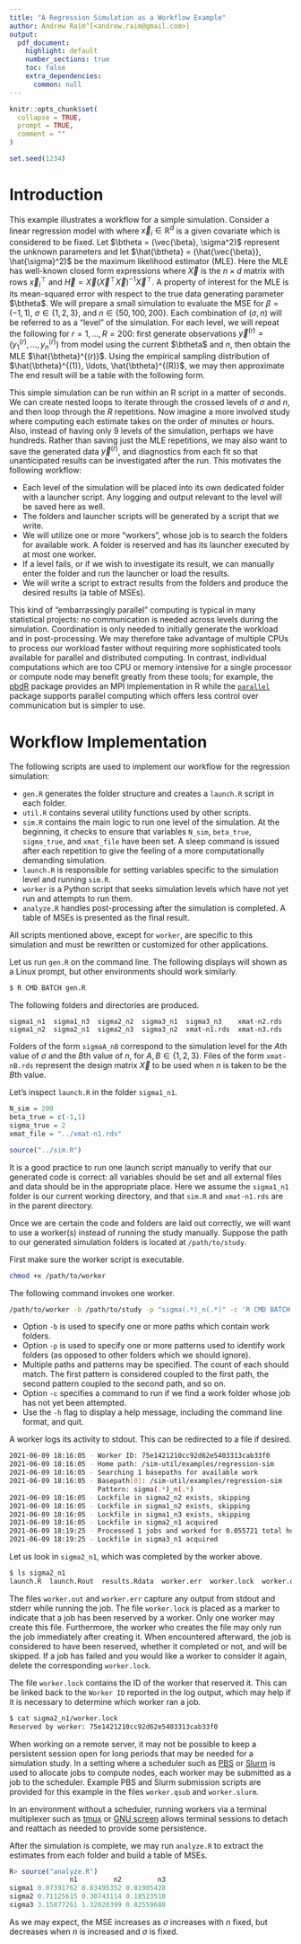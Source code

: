 ```yaml
---
title: "A Regression Simulation as a Workflow Example"
author: Andrew Raim^[<andrew.raim@gmail.com>]
output: 
  pdf_document:
    highlight: default
    number_sections: true
    toc: false
    extra_dependencies:
      common: null
---
```


```r
knitr::opts_chunk$set(
  collapse = TRUE,
  prompt = TRUE,
  comment = ""
)
```

```r
set.seed(1234)
```

# Introduction
\label{sec:intro}

This example illustrates a workflow for a simple simulation. Consider a linear regression model with
<!-- -->
\begin{align}
y_i = \vec{x}_i^\top \vec{\beta} + \epsilon_i, \quad
\epsilon_i \iid \text{N}(0, \sigma^2), \quad
i = 1, \ldots, n,
\label{eqn:reg-model}
\end{align}
<!-- -->
where $\vec{x}_i \in \mathbb{R}^d$ is a given covariate which is considered to be fixed. Let $\btheta = (\vec{\beta}, \sigma^2)$ represent the unknown parameters and let $\hat{\btheta} = (\hat{\vec{\beta}}, \hat{\sigma}^2)$ be the maximum likelihood estimator (MLE). Here the MLE has well-known closed form expressions
<!-- -->
\begin{align*}
\hat{\vec{\beta}} = (\vec{X}^\top \vec{X})^{-1} \vec{X}^\top \vec{y}, \quad
\hat{\sigma}^2 = \frac{1}{n} \vec{y}^\top (\vec{I} - \vec{H}) \vec{y},
\end{align*}
<!-- -->
where $\vec{X}$ is the $n \times d$ matrix with rows $\vec{x}_i^\top$ and $\vec{H} = \vec{X} (\vec{X}^\top \vec{X})^{-1} \vec{X}^\top$. A property of interest for the MLE is its mean-squared error
<!-- -->
\begin{align*}
\text{MSE}(\hat{\btheta}, \btheta) = \E\left[ \lVert \hat{\btheta} - \btheta \rVert^2 \right]
\end{align*}
<!-- -->
with respect to the true data generating parameter $\btheta$. We will prepare a small simulation to evaluate the MSE for $\beta = (-1, 1)$, $\sigma \in \{1, 2, 3\}$, and $n \in \{ 50, 100, 200 \}$. Each combination of $(\sigma, n)$ will be referred to as a "level" of the simulation. For each level, we will repeat the following for $r = 1, \ldots, R = 200$: first generate observations $\vec{y}^{(r)} = (y_1^{(r)}, \ldots, y_n^{(r)})$ from model \eqref{eqn:reg-model} using the current $\btheta$ and $n$, then obtain the MLE $\hat{\btheta}^{(r)}$. Using the empirical sampling distribution of $\hat{\btheta}^{(1)}, \ldots, \hat{\btheta}^{(R)}$, we may then approximate
<!-- -->
\begin{align*}
\text{MSE}(\hat{\btheta}, \btheta) \approx \frac{1}{R} \sum_{r=1}^R \lVert \hat{\btheta}^{(r)} - \btheta \rVert^2.
\end{align*}
<!-- -->
The end result will be a table with the following form.
<!-- -->
\begin{center}
\begin{tabular}{rccc}
\hline
\multicolumn{1}{c}{} &
\multicolumn{1}{c}{$n = 50$} &
\multicolumn{1}{c}{$n = 100$} &
\multicolumn{1}{c}{$n = 200$} \\
\hline
$\sigma = 1$ & \dots & \dots & \dots \\
$\sigma = 2$ & \dots & \dots & \dots \\
$\sigma = 3$ & \dots & \dots & \dots \\
\hline
\end{tabular}
\end{center}
<!-- -->
This simple simulation can be run within an R script in a matter of seconds. We can create nested loops to iterate through the crossed levels of $\sigma$ and $n$, and then loop  through the $R$ repetitions. Now imagine a more involved study where computing each estimate takes on the order of minutes or hours. Also, instead of having only 9 levels of the simulation, perhaps we have hundreds. Rather than saving just the MLE repetitions, we may also want to save the generated data $\vec{y}^{(r)}$, and diagnostics from each fit so that unanticipated results can be investigated after the run. This motivates the following workflow:

- Each level of the simulation will be placed into its own dedicated folder with a launcher script. Any logging and output relevant to the level will be saved here as well.
- The folders and launcher scripts will be generated by a script that we write.
- We will utilize one or more "workers", whose job is to search the folders for available work. A folder is reserved and has its launcher executed by at most one worker.
- If a level fails, or if we wish to investigate its result, we can manually enter the folder and run the launcher or load the results.
- We will write a script to extract results from the folders and produce the desired results (a table of MSEs).

This kind of "embarrassingly parallel" computing is typical in many statistical projects: no communication is needed across levels during the simulation. Coordination is only needed to initially generate the workload and in post-processing. We may therefore take advantage of multiple CPUs to process our workload faster without requiring more sophisticated tools available for parallel and distributed computing. In contrast, individual computations which are too CPU or memory intensive for a single processor or compute node may benefit greatly from these tools; for example, the [pbdR](https://pbdr.org) package provides an MPI implementation in R while the [`parallel`](https://stat.ethz.ch/R-manual/R-devel/library/parallel/doc/parallel.pdf) package supports parallel computing which offers less control over communication but is simpler to use.

# Workflow Implementation
\label{sec:workflow}

The following scripts are used to implement our workflow for the regression simulation:

- `gen.R` generates the folder structure and creates a `launch.R` script in  each folder.
- `util.R` contains several utility functions used by other scripts.
- `sim.R` contains the main logic to run one level of the simulation. At the beginning, it checks to ensure that variables `N_sim`, `beta_true`, `sigma_true`, and `xmat_file` have been set. A sleep command is issued after each repetition to give the feeling of a more computationally demanding simulation.
- `launch.R` is responsible for setting variables specific to the simulation level and running `sim.R`.
- `worker` is a Python script that seeks simulation levels which have not yet run and attempts to run them.
- `analyze.R` handles post-processing after the simulation is completed. A table of MSEs is presented as the final result.

All scripts mentioned above, except for `worker`, are specific to this simulation and must be rewritten or customized for other applications.

Let us run `gen.R` on the command line. The following displays will shown as a Linux prompt, but other environments should work similarly.

```bash
$ R CMD BATCH gen.R
```

The following folders and directories are produced.

```
sigma1_n1  sigma1_n3  sigma2_n2  sigma3_n1  sigma3_n3    xmat-n2.rds
sigma1_n2  sigma2_n1  sigma2_n3  sigma3_n2  xmat-n1.rds  xmat-n3.rds
```

Folders of the form `sigmaA_nB` correspond to the simulation level for the $A$th value of $\sigma$ and the $B$th value of $n$, for $A,B \in \{ 1, 2, 3 \}$. Files of the form `xmat-nB.rds` represent the design matrix $\vec{X}$ to be used when $n$ is taken to be the $B$th value.

Let's inspect `launch.R` in the folder `sigma1_n1`.

```r
N_sim = 200
beta_true = c(-1,1)
sigma_true = 2
xmat_file = "../xmat-n1.rds"

source("../sim.R")
```

It is a good practice to run one launch script manually to verify that our generated code is correct: all variables should be set and all external files and data should be in the appropriate place. Here we assume the `sigma1_n1` folder is our current working directory, and that `sim.R` and `xmat-n1.rds` are in the parent directory.

Once we are certain the code and folders are laid out correctly, we will want to use a worker(s) instead of running the study manually. Suppose the path to our generated simulation folders is located at `/path/to/study`.

First make sure the worker script is executable.

```bash
chmod +x /path/to/worker
```

The following command invokes one worker.

```bash
/path/to/worker -b /path/to/study -p "sigma(.*)_n(.*)" -c 'R CMD BATCH launch.R'
```

- Option `-b` is used to specify one or more paths which contain work folders.
- Option `-p` is used to specify one or more patterns used to identify work folders (as opposed to other folders which we should ignore).
- Multiple paths and patterns may be specified. The count of each should match. The first pattern is considered coupled to the first path, the second pattern coupled to the second path, and so on.
- Option `-c` specifies a command to run if we find a work folder whose job has not yet been attempted.
- Use the `-h` flag to display a help message, including the command line format, and quit.

A worker logs its activity to stdout. This can be redirected to a file if desired.

```bash
2021-06-09 18:16:05 - Worker ID: 75e1421210cc92d62e5403313cab33f0
2021-06-09 18:16:05 - Home path: /sim-util/examples/regression-sim
2021-06-09 18:16:05 - Searching 1 basepaths for available work
2021-06-09 18:16:05 - Basepath[0]: /sim-util/examples/regression-sim  
                      Pattern: sigma(.*)_n(.*)
2021-06-09 18:16:05 - Lockfile in sigma2_n2 exists, skipping
2021-06-09 18:16:05 - Lockfile in sigma1_n2 exists, skipping
2021-06-09 18:16:05 - Lockfile in sigma1_n3 exists, skipping
2021-06-09 18:16:05 - Lockfile in sigma2_n1 acquired
2021-06-09 18:19:25 - Processed 1 jobs and worked for 0.055721 total hours so far
2021-06-09 18:19:25 - Lockfile in sigma3_n1 acquired
```

Let us look in `sigma2_n1`, which was completed by the worker above.

```bash
$ ls sigma2_n1
launch.R  launch.Rout  results.Rdata  worker.err  worker.lock  worker.out
```

The files `worker.out` and `worker.err` capture any output from stdout and stderr while running the job. The file `worker.lock` is placed as a marker to indicate that a job has been reserved by a worker. Only one worker may create this file. Furthermore, the worker who creates the file may only run the job immediately after creating it. When encountered afterward, the job is considered to have been reserved, whether it completed or not, and will be skipped. If a job has failed and you would like a worker to consider it again, delete the corresponding `worker.lock`.

The file `worker.lock` contains the ID of the worker that reserved it. This can be linked back to the `Worker ID` reported in the log output, which may help if it is necessary to determine which worker ran a job.

```bash
$ cat sigma2_n1/worker.lock
Reserved by worker: 75e1421210cc92d62e5403313cab33f0
```

When working on a remote server, it may not be possible to keep a persistent session open for long periods that may be needed for a simulation study. In a setting where a scheduler such as [PBS](https://www.openpbs.org) or [Slurm](https://slurm.schedmd.com) is used to allocate jobs to compute nodes, each worker may be submitted as a job to the scheduler. Example PBS and Slurm submission scripts are provided for this example in the files `worker.qsub` and `worker.slurm`.

In an environment without a scheduler, running workers via a terminal multiplexer such as [tmux](https://tmux.github.io) or [GNU screen](https://www.gnu.org/software/screen) allows terminal sessions to detach and reattach as needed to provide some persistence.

After the simulation is complete, we may run `analyze.R` to extract the estimates from each folder and build a table of MSEs.

```r
R> source("analyze.R")
               n1         n2         n3
sigma1 0.07391762 0.03495352 0.01905428
sigma2 0.71125615 0.30743114 0.18523518
sigma3 3.15877261 1.32028399 0.82559688
```

As we may expect, the MSE increases as $\sigma$ increases with $n$ fixed, but decreases when $n$ is increased and $\sigma$ is fixed.
